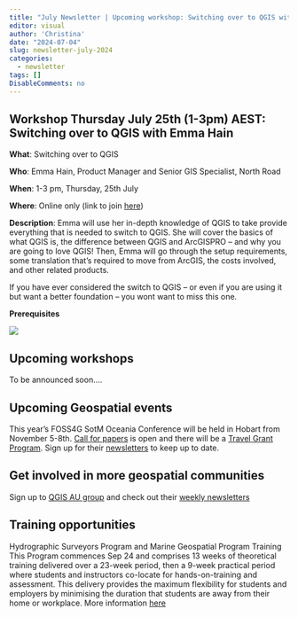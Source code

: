 ```yaml
---
title: "July Newsletter | Upcoming workshop: Switching over to QGIS with Emma Hain"
editor: visual
author: 'Christina'
date: "2024-07-04"
slug: newsletter-july-2024
categories:
  - newsletter
tags: []
DisableComments: no
---
```


## Workshop Thursday July 25th (1-3pm) AEST: Switching over to QGIS with Emma Hain

**What**: Switching over to QGIS

**Who**: Emma Hain, Product Manager and Senior GIS Specialist, North Road

**When**: 1-3 pm, Thursday, 25th July

**Where**: Online only (link to join [here](https://teams.microsoft.com/dl/launcher/launcher.html?url=%2F_%23%2Fl%2Fmeetup-join%2F19%3Ameeting_OThkNDQwZTQtMmQ2Mi00ZTQ1LWE0ZTItMTVhNzI2NjVhMmJj%40thread.v2%2F0%3Fcontext%3D%257b%2522Tid%2522%253a%25225a7cc8ab-a4dc-4f9b-bf60-66714049ad62%2522%252c%2522Oid%2522%253a%2522408eea62-4930-4adb-b5a1-d8f1bba01715%2522%257d%26anon%3Dtrue&type=meetup-join&deeplinkId=fe357eff-b1f0-4935-b6c2-83f99d0c9875&directDl=true&msLaunch=true&enableMobilePage=true&suppressPrompt=true))

**Description**: Emma will use her in-depth knowledge of QGIS to take provide everything that is needed to switch to QGIS. She will cover the basics of what QGIS is, the difference between QGIS and ArcGISPRO – and why you are going to love QGIS! Then, Emma will go through the setup requirements, some translation that’s required to move from ArcGIS, the costs involved, and other related products.

If you have ever considered the switch to QGIS – or even if you are using it but want a better foundation – you wont want to miss this one.

**Prerequisites**


![](image.jpeg)

## Upcoming workshops

To be announced soon....

## Upcoming Geospatial events

This year's FOSS4G SotM Oceania Conference will be held in Hobart from November 5-8th. [Call for papers](https://2024.foss4g-oceania.org/#/call-for-papers) is open and there will be a [Travel Grant Program](https://docs.google.com/forms/d/1NNPSqYvYDGnbr7u6Fz8bDGfQ8m5m49gbCzBPAs9kORI/viewform?edit_requested=true). Sign up for their [newsletters](https://2024.foss4g-oceania.org/#/mailing-list) to keep up to date.

## Get involved in more geospatial communities

Sign up to [QGIS AU group](https://qgis-australia.org/) and check out their [weekly newsletters](https://qgis-australia.org/posts/)

## Training opportunities

Hydrographic Surveyors Program and Marine Geospatial Program Training
This Program commences Sep 24 and comprises 13 weeks of theoretical training delivered over a 23-week period, then a 9-week practical period where students and instructors co-locate for hands-on-training and assessment.
This delivery provides the maximum flexibility for students and employers by minimising the duration that students are away from their home or workplace. 
More information [here](chrome-extension://efaidnbmnnnibpcajpcglclefindmkaj/https://mcusercontent.com/26c3400f39a2a193da8d06aae/files/a94cc15e-1820-b9cd-dbe2-045f00a9ee7a/IIC_Academy_S_8B_Information_Flyer.pdf?mc_cid=99beeae696&mc_eid=cf6d478115) 
